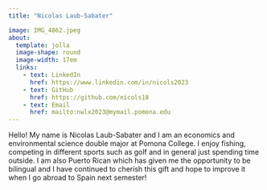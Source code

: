 ```yaml
---
title: "Nicolas Laub-Sabater"

image: IMG_4862.jpeg
about: 
  template: jolla
  image-shape: round
  image-width: 17em
  links:
    - text: LinkedIn
      href: https://www.linkedin.com/in/nicols2023
    - text: GitHub
      href: https://github.com/nicols18
    - text: Email
      href: mailto:nwlx2023@mymail.pomona.edu
---
```


Hello!
My name is Nicolas Laub-Sabater and I am an economics and environmental science double major at Pomona College. I enjoy fishing, competing in different sports such as golf and in general just spending time outside. I am also Puerto Rican which has given me the opportunity to be bilingual and I have continued to cherish this gift and hope to improve it when I go abroad to Spain next semester!

```r



```
